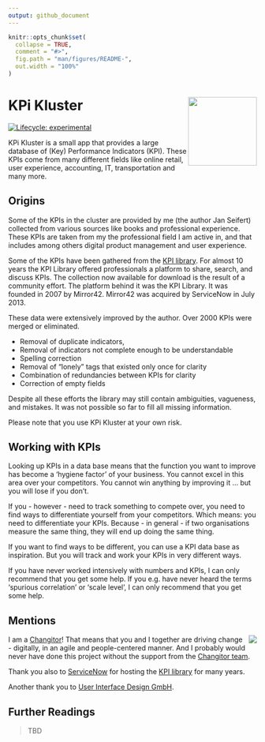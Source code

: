 ```yaml
---
output: github_document
---
```


<!-- README.md is generated from README.Rmd. Please edit that file -->

```r
knitr::opts_chunk$set(
  collapse = TRUE,
  comment = "#>",
  fig.path = "man/figures/README-",
  out.width = "100%"
)
```

# KPi Kluster <img src="man/figures/logo_KPI.svg" align="right" height="139" />

<!-- badges: start -->
[![Lifecycle: experimental](https://img.shields.io/badge/lifecycle-experimental-orange.svg)](https://lifecycle.r-lib.org/articles/stages.html#experimental)
<!-- badges: end -->


KPi Kluster is a small app that provides a large database of (Key) Performance Indicators (KPI). These KPIs come from many different fields like online retail, user experience, accounting, IT, transportation and many more.


## Origins

Some of the KPIs in the cluster are provided by me (the author Jan Seifert) collected from various sources like books and professional experience. These KPIs are taken from my the professional field I am active in, and that includes among others digital product management and user experience.

Some of the KPIs have been gathered from the [KPI library](http://www.kpilibrary.com/). For almost 10 years the KPI Library offered professionals a platform to share, search, and discuss KPIs. The collection now available for download is the result of a community effort. The platform behind it was the KPI Library. It was founded in 2007 by Mirror42. Mirror42 was acquired by ServiceNow in July 2013.

These data were extensively improved by the author. Over 2000 KPIs were merged or eliminated.

* Removal of duplicate indicators,
* Removal of indicators not complete enough to be understandable
* Spelling correction
* Removal of "lonely" tags that existed only once for clarity
* Combination of redundancies between KPIs for clarity
* Correction of empty fields

Despite all these efforts the library may still contain ambiguities, vagueness, and mistakes. It was not possible so far to fill all missing information.

Please note that you use KPi Kluster at your own risk.


## Working with KPIs

Looking up KPIs in a data base means that the function you want to improve has become a 'hygiene factor' of your business. You cannot excel in this area over your competitors. You cannot win anything by improving it ... but you will lose if you don't.

If you - however - need to track something to compete over, you need to find ways to differentiate yourself from your competitors. Which means: you need to differentiate your KPIs. Because - in general - if two organisations measure the same thing, they will end up doing the same thing.

If you want to find ways to be different, you can use a KPI data base as inspiration. But you will track and work your KPIs in very different ways.

If you have never worked intensively with numbers and KPIs, I can only recommend that you get some help. If you e.g. have never heard the terms 'spurious correlation' or 'scale level', I can only recommend that you get some help.


## Mentions

<img src="www/changitors.webp" align="right" />

I am a [Changitor](https://www.changitors.com/en)! That means that you and I together are driving change - digitally, in an agile and people-centered manner. And I probably would never have done this project without the support from the [Changitor team](https://www.changitors.com/en). 

Thank you also to [ServiceNow](https://www.servicenow.com) for hosting the [KPI library](http://www.kpilibrary.com/) for many years.

Another thank you to [User Interface Design GmbH](https://www.uid.com).


## Further Readings

> TBD

